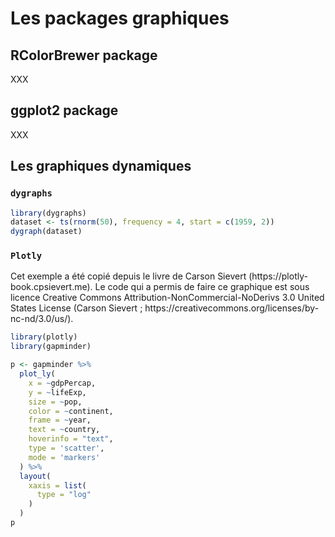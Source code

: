 # Les packages graphiques {#graph3}

## RColorBrewer package

XXX

## ggplot2 package

XXX

## Les graphiques dynamiques

### `dygraphs`

```r
library(dygraphs)
dataset <- ts(rnorm(50), frequency = 4, start = c(1959, 2))
dygraph(dataset)
```

### `Plotly`

Cet exemple a été copié depuis le livre de Carson Sievert (https://plotly-book.cpsievert.me). Le code qui a permis de faire ce graphique est sous licence Creative Commons Attribution-NonCommercial-NoDerivs 3.0 United States License (Carson Sievert ; https://creativecommons.org/licenses/by-nc-nd/3.0/us/).

```r
library(plotly)
library(gapminder)

p <- gapminder %>%
  plot_ly(
    x = ~gdpPercap, 
    y = ~lifeExp, 
    size = ~pop, 
    color = ~continent, 
    frame = ~year, 
    text = ~country, 
    hoverinfo = "text",
    type = 'scatter',
    mode = 'markers'
  ) %>%
  layout(
    xaxis = list(
      type = "log"
    )
  )
p
```